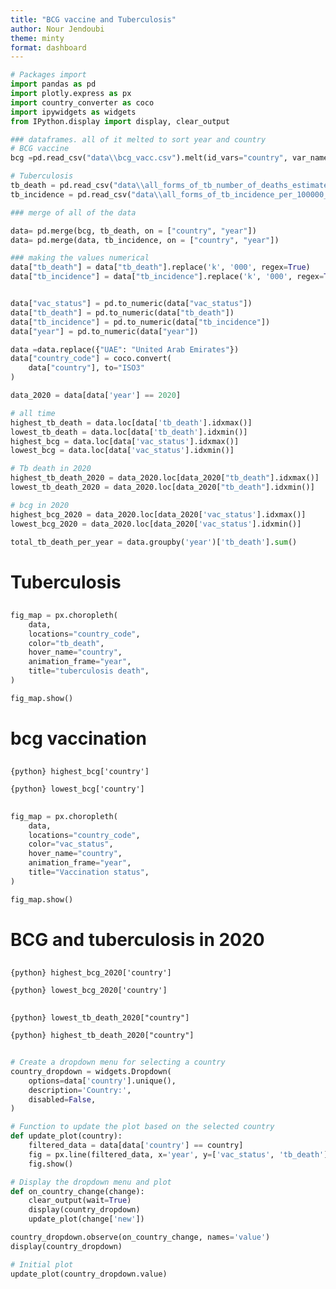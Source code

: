 ```yaml
---
title: "BCG vaccine and Tuberculosis"
author: Nour Jendoubi
theme: minty
format: dashboard
---
```



```python
# Packages import
import pandas as pd
import plotly.express as px
import country_converter as coco
import ipywidgets as widgets
from IPython.display import display, clear_output
```


```python

### dataframes. all of it melted to sort year and country
# BCG vaccine
bcg =pd.read_csv("data\\bcg_vacc.csv").melt(id_vars="country", var_name="year", value_name="vac_status")

# Tuberculosis
tb_death = pd.read_csv("data\\all_forms_of_tb_number_of_deaths_estimated.csv").melt(id_vars="country", var_name="year", value_name="tb_death")
tb_incidence = pd.read_csv("data\\all_forms_of_tb_incidence_per_100000_estimated.csv").melt(id_vars="country", var_name="year", value_name="tb_incidence")

### merge of all of the data

data= pd.merge(bcg, tb_death, on = ["country", "year"])
data= pd.merge(data, tb_incidence, on = ["country", "year"])

### making the values numerical 
data["tb_death"] = data["tb_death"].replace('k', '000', regex=True)
data["tb_incidence"] = data["tb_incidence"].replace('k', '000', regex=True)


data["vac_status"] = pd.to_numeric(data["vac_status"])
data["tb_death"] = pd.to_numeric(data["tb_death"])
data["tb_incidence"] = pd.to_numeric(data["tb_incidence"])
data["year"] = pd.to_numeric(data["year"])

data =data.replace({"UAE": "United Arab Emirates"})
data["country_code"] = coco.convert(
    data["country"], to="ISO3"
)
```

```python
data_2020 = data[data['year'] == 2020]
```

```python

# all time
highest_tb_death = data.loc[data['tb_death'].idxmax()]
lowest_tb_death = data.loc[data['tb_death'].idxmin()]
highest_bcg = data.loc[data['vac_status'].idxmax()]
lowest_bcg = data.loc[data['vac_status'].idxmin()]

# Tb death in 2020
highest_tb_death_2020 = data_2020.loc[data_2020["tb_death"].idxmax()]
lowest_tb_death_2020 = data_2020.loc[data_2020["tb_death"].idxmin()]

# bcg in 2020
highest_bcg_2020 = data_2020.loc[data_2020['vac_status'].idxmax()]
lowest_bcg_2020 = data_2020.loc[data_2020['vac_status'].idxmin()]

total_tb_death_per_year = data.groupby('year')['tb_death'].sum()

```


# Tuberculosis

## {width="70%"}



## 

```python
fig_map = px.choropleth(
    data,
    locations="country_code",
    color="tb_death",
    hover_name="country",
    animation_frame="year",
    title="tuberculosis death",
)

fig_map.show()
```


# bcg vaccination
##
:::{.valuebox title="Highest BCG vaccination in 2020" color="primary"}
`{python} highest_bcg['country']`
:::
:::{.valuebox title="Lowest BCG baccination in 2020"}
`{python} lowest_bcg['country']`
:::

##
```python
fig_map = px.choropleth(
    data,
    locations="country_code",
    color="vac_status",
    hover_name="country",
    animation_frame="year",
    title="Vaccination status",
)

fig_map.show()
```

# BCG and tuberculosis in 2020

##
:::{.valuebox title="Highest BCG vaccination in 2020" color="primary"}
`{python} highest_bcg_2020['country']`
:::
:::{.valuebox title="Lowest BCG baccination in 2020"}
`{python} lowest_bcg_2020['country']`
:::
##
:::{.valuebox title="country with the lowest tb death in 2020" color="primary"}
`{python} lowest_tb_death_2020["country"]`
:::

:::{.valuebox title="country with the highest tuberculosis incidence in 2020" color="secondary"}
`{python} highest_tb_death_2020["country"]`
:::

##


```python
# Create a dropdown menu for selecting a country
country_dropdown = widgets.Dropdown(
    options=data['country'].unique(),
    description='Country:',
    disabled=False,
)

# Function to update the plot based on the selected country
def update_plot(country):
    filtered_data = data[data['country'] == country]
    fig = px.line(filtered_data, x='year', y=['vac_status', 'tb_death'], title=f'Evolution of TB Death and BCG Vaccination in {country}')
    fig.show()

# Display the dropdown menu and plot
def on_country_change(change):
    clear_output(wait=True)
    display(country_dropdown)
    update_plot(change['new'])

country_dropdown.observe(on_country_change, names='value')
display(country_dropdown)

# Initial plot
update_plot(country_dropdown.value)
```